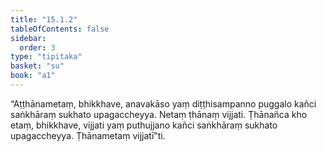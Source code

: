 ```yaml
---
title: "15.1.2"
tableOfContents: false
sidebar:
  order: 3
type: "tipitaka"
basket: "su"
book: "a1"
---
```



<DynamicBreadcrumb />

<Division number="269" book="a1" bookNo="15" page="28">

<Paragraph number="359" book="a1">
“Aṭṭhānametaṃ, bhikkhave, anavakāso yaṃ diṭṭhisampanno puggalo kañci saṅkhāraṃ sukhato upagaccheyya. Netaṃ ṭhānaṃ vijjati. Ṭhānañca kho etaṃ, bhikkhave, vijjati yaṃ puthujjano kañci saṅkhāraṃ sukhato upagaccheyya. Ṭhānametaṃ vijjatī”ti.
</Paragraph>
</Division>